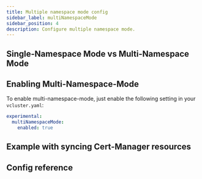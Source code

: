 ```yaml
---
title: Multiple namespace mode config
sidebar_label: multiNamespaceMode
sidebar_position: 4
description: Configure multiple namespace mode.
---
```



<MultiNamespaceModeExplanation />

## Single-Namespace Mode vs Multi-Namespace Mode

<SingleVsMultiNamespace />

## Enabling Multi-Namespace-Mode

To enable multi-namespace-mode, just enable the following setting in your `vcluster.yaml`:
```yaml
experimental:
  multiNamespaceMode:
    enabled: true
```

## Example with syncing Cert-Manager resources

<ProAdmonition/>

<CertManagerExample />

## Config reference

<MultiNamespaceMode/>
